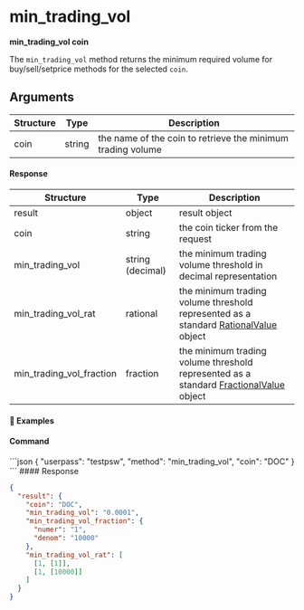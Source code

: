 
# min\_trading\_vol

**min\_trading\_vol coin**

The `min_trading_vol` method returns the minimum required volume for buy/sell/setprice methods for the selected `coin`.

## Arguments

| Structure | Type   | Description                                                 |
| --------- | ------ | ----------------------------------------------------------- |
| coin      | string | the name of the coin to retrieve the minimum trading volume |

#### Response

| Structure                   | Type             | Description                                                                                                                                 |
| --------------------------- | ---------------- | ------------------------------------------------------------------------------------------------------------------------------------------- |
| result                      | object           | result object                                                                                                                               |
| coin                        | string           | the coin ticker from the request                                                                                                            |
| min\_trading\_vol           | string (decimal) | the minimum trading volume threshold in decimal representation                                                                              |
| min\_trading\_vol\_rat      | rational         | the minimum trading volume threshold represented as a standard [RationalValue](/atomicdex/api/common_structures/#rational-value) object     |
| min\_trading\_vol\_fraction | fraction         | the minimum trading volume threshold represented as a standard [FractionalValue](/atomicdex/api/common_structures/#fractional-value) object |

#### 📌 Examples

#### Command

<CodeGroup title="" tag="POST" label="min_trading_vol" mm2MethodDecorate="true">
  ```json
  {
    "userpass": "testpsw",
    "method": "min_trading_vol",
    "coin": "DOC"
  }
  ```
</CodeGroup>

<CollapsibleSection expandedText="Hide Response" collapsedText="Show Response">
  #### Response

  ```json
  {
    "result": {
      "coin": "DOC",
      "min_trading_vol": "0.0001",
      "min_trading_vol_fraction": {
        "numer": "1",
        "denom": "10000"
      },
      "min_trading_vol_rat": [
        [1, [1]],
        [1, [10000]]
      ]
    }
  }
  ```
</CollapsibleSection>
